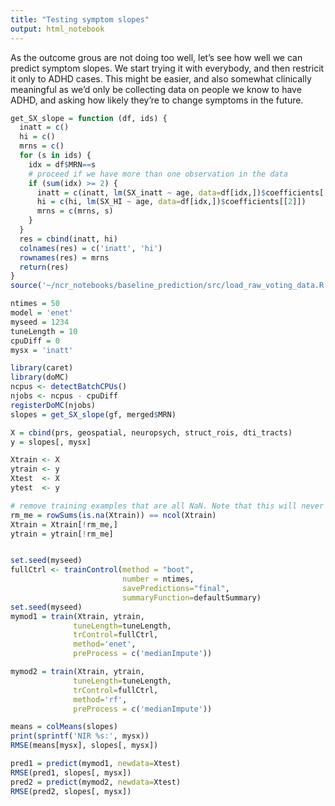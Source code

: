 ```yaml
---
title: "Testing symptom slopes"
output: html_notebook
---
```


As the outcome grous are not doing too well, let's see how well we can predict symptom slopes. We start trying it with everybody, and then restricit it only to ADHD cases. This might be easier, and also somewhat clinically meaningful as we'd only be collecting data on people we know to have ADHD, and asking how likely they're to change symptoms in the future.

```r
get_SX_slope = function (df, ids) {
  inatt = c()
  hi = c()
  mrns = c()
  for (s in ids) {
    idx = df$MRN==s
    # proceed if we have more than one observation in the data
    if (sum(idx) >= 2) {
      inatt = c(inatt, lm(SX_inatt ~ age, data=df[idx,])$coefficients[[2]])
      hi = c(hi, lm(SX_HI ~ age, data=df[idx,])$coefficients[[2]])
      mrns = c(mrns, s)
    }
  }
  res = cbind(inatt, hi)
  colnames(res) = c('inatt', 'hi')
  rownames(res) = mrns
  return(res)
}
source('~/ncr_notebooks/baseline_prediction/src/load_raw_voting_data.R')
```

```r
ntimes = 50
model = 'enet'
myseed = 1234
tuneLength = 10
cpuDiff = 0
mysx = 'inatt'

library(caret)
library(doMC)
ncpus <- detectBatchCPUs()
njobs <- ncpus - cpuDiff
registerDoMC(njobs)
slopes = get_SX_slope(gf, merged$MRN)

X = cbind(prs, geospatial, neuropsych, struct_rois, dti_tracts)
y = slopes[, mysx]

Xtrain <- X
ytrain <- y 
Xtest  <- X
ytest  <- y

# remove training examples that are all NaN. Note that this will never happen for testing!
rm_me = rowSums(is.na(Xtrain)) == ncol(Xtrain)
Xtrain = Xtrain[!rm_me,]
ytrain = ytrain[!rm_me]


set.seed(myseed)
fullCtrl <- trainControl(method = "boot",
                         number = ntimes,
                         savePredictions="final",
                         summaryFunction=defaultSummary)
set.seed(myseed)
mymod1 = train(Xtrain, ytrain,
              tuneLength=tuneLength,
              trControl=fullCtrl,
              method='enet',
              preProcess = c('medianImpute'))

mymod2 = train(Xtrain, ytrain,
              tuneLength=tuneLength,
              trControl=fullCtrl,
              method='rf',
              preProcess = c('medianImpute'))

means = colMeans(slopes)
print(sprintf('NIR %s:', mysx))
RMSE(means[mysx], slopes[, mysx])

pred1 = predict(mymod1, newdata=Xtest)
RMSE(pred1, slopes[, mysx])
pred2 = predict(mymod2, newdata=Xtest)
RMSE(pred2, slopes[, mysx])

```




